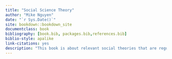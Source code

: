 ```yaml
--- 
title: "Social Science Theory"
author: "Mike Nguyen"
date: "`r Sys.Date()`"
site: bookdown::bookdown_site
documentclass: book
bibliography: [book.bib, packages.bib,references.bib]
biblio-style: apalike
link-citations: yes
description: "This book is about relevant social theories that are regularly used in social sciences"
---
```


